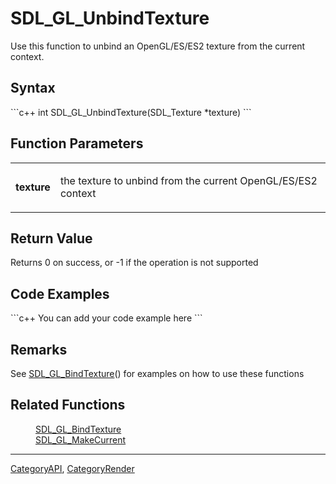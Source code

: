 <!-- pragma section-numbers off -->
<!-- pragma disable-camelcase -->
= SDL_GL_UnbindTexture =
Use this function to unbind an OpenGL/ES/ES2 texture from the current context.


== Syntax ==
```c++
int SDL_GL_UnbindTexture(SDL_Texture *texture)
```
== Function Parameters ==
{|
|'''texture''' 
|the texture to unbind from the current OpenGL/ES/ES2 context 
|}


== Return Value ==
Returns 0 on success, or -1 if the operation is not supported

== Code Examples ==
```c++
You can add your code example here
```

<!-- #Leave this section as-is unless you have a code example to put in.  In that case, replace You can add your code example here with your code example following the Style Guide instructions.  Leave the rest of the markup alone and delete this comment. -->

== Remarks ==
See [[SDL_GL_BindTexture]]() for examples on how to use these functions

== Related Functions ==
: [[SDL_GL_BindTexture]]
: [[SDL_GL_MakeCurrent]]

----
[[CategoryAPI]], [[CategoryRender]]
